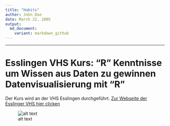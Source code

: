 ```yaml
---
title: "Habits"
author: John Doe
date: March 22, 2005
output:
  md_document:
    variant: markdown_github
---
```

---
# Esslingen VHS Kurs: "R" Kenntnisse um Wissen aus Daten zu gewinnen Datenvisualisierung mit "R"

Der Kurs wird an der VHS Esslingen durchgeführt.  [Zur Webseite der Esslinger VHS hier clicken](http://www.vhs-esslingen.de) 


[image1]: RKenntnisse.png "Mindmap für VHS Kurs"

![alt text][image1]